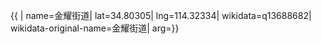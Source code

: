 {{ {{{1|PRC admin/showdata}}}|
name=金耀街道|
lat=34.80305|
lng=114.32334|
wikidata=q13688682|
wikidata-original-name=金耀街道|
arg={{{arg|}}}}}
